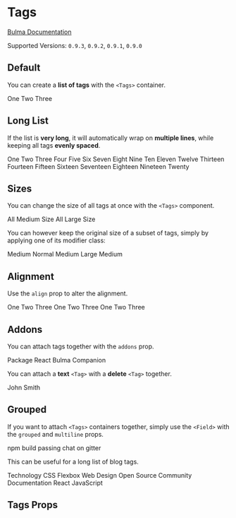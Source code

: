 

<Meta title="Elements/Tags" component={Tags} />

# Tags

[Bulma Documentation](https://bulma.io/documentation/elements/tag/#list-of-tags)

Supported Versions: `0.9.3`, `0.9.2`, `0.9.1`, `0.9.0`

## Default

You can create a **list of tags** with the `<Tags>` container.

<Canvas>
  <Story name="Default">
    <Tags>
      <Tag>One</Tag>
      <Tag>Two</Tag>
      <Tag>Three</Tag>
    </Tags>
  </Story>
</Canvas>

## Long List

If the list is **very long**, it will automatically wrap on **multiple lines**, while keeping all tags **evenly spaced**.

<Canvas>
  <Story name="Long List">
    <Tags>
      <Tag>One</Tag>
      <Tag>Two</Tag>
      <Tag>Three</Tag>
      <Tag>Four</Tag>
      <Tag>Five</Tag>
      <Tag>Six</Tag>
      <Tag>Seven</Tag>
      <Tag>Eight</Tag>
      <Tag>Nine</Tag>
      <Tag>Ten</Tag>
      <Tag>Eleven</Tag>
      <Tag>Twelve</Tag>
      <Tag>Thirteen</Tag>
      <Tag>Fourteen</Tag>
      <Tag>Fifteen</Tag>
      <Tag>Sixteen</Tag>
      <Tag>Seventeen</Tag>
      <Tag>Eighteen</Tag>
      <Tag>Nineteen</Tag>
      <Tag>Twenty</Tag>
    </Tags>
  </Story>
</Canvas>

## Sizes

You can change the size of all tags at once with the `<Tags>` component.

<Canvas>
  <Story name="Sizes">
    <React.Fragment>
      <Tags size="medium">
        <Tag>All</Tag>
        <Tag>Medium</Tag>
        <Tag>Size</Tag>
      </Tags>
      <Tags size="large">
        <Tag>All</Tag>
        <Tag>Large</Tag>
        <Tag>Size</Tag>
      </Tags>
    </React.Fragment>
  </Story>
</Canvas>

You can however keep the original size of a subset of tags, simply by applying one of its modifier class:

<Canvas>
  <Story name="Sizes with Subset">
    <Tags size="medium">
      <Tag>Medium</Tag>
      <Tag size="normal">Normal</Tag>
      <Tag>Medium</Tag>
      <Tag size="large">Large</Tag>
      <Tag>Medium</Tag>
    </Tags>
  </Story>
</Canvas>

## Alignment

Use the `align` prop to alter the alignment.

<Canvas>
  <Story name="Alignment">
    <React.Fragment>
      <Tags>
        <Tag>One</Tag>
        <Tag>Two</Tag>
        <Tag>Three</Tag>
      </Tags>
      <Tags align="center">
        <Tag>One</Tag>
        <Tag>Two</Tag>
        <Tag>Three</Tag>
      </Tags>
      <Tags align="right">
        <Tag>One</Tag>
        <Tag>Two</Tag>
        <Tag>Three</Tag>
      </Tags>
    </React.Fragment>
  </Story>
</Canvas>

## Addons

You can attach tags together with the `addons` prop.

<Canvas>
  <Story name="Addons">
    <Tags addons>
      <Tag>Package</Tag>
      <Tag color="primary">React Bulma Companion</Tag>
    </Tags>
  </Story>
</Canvas>

You can attach a **text** `<Tag>` with a **delete** `<Tag>` together.

<Canvas>
  <Story name="Addons with Delete">
    <Tags addons>
      <Tag color="danger">John Smith</Tag>
      <Tag delete />
    </Tags>
  </Story>
</Canvas>

## Grouped

If you want to attach `<Tags>` containers together, simply use the `<Field>` with the `grouped` and `multiline` props.

<Canvas>
  <Story name="Grouped">
    <Field grouped multiline>
      <Control>
        <Tags addons>
          <Tag color="dark">npm</Tag>
          <Tag color="info" />
        </Tags>
      </Control>
      <Control>
        <Tags addons>
          <Tag color="dark">build</Tag>
          <Tag color="success">passing</Tag>
        </Tags>
      </Control>
      <Control>
        <Tags addons>
          <Tag color="dark">chat</Tag>
          <Tag color="primary">on gitter</Tag>
        </Tags>
      </Control>
    </Field>
  </Story>
</Canvas>

This can be useful for a long list of blog tags.

<Canvas>
  <Story name="Long Group">
    <Field grouped multiline>
      <Control>
        <Tags addons>
          <Tag color="link">Technology</Tag>
          <Tag delete />
        </Tags>
      </Control>
      <Control>
        <Tags addons>
          <Tag color="link">CSS</Tag>
          <Tag delete />
        </Tags>
      </Control>
      <Control>
        <Tags addons>
          <Tag color="link">Flexbox</Tag>
          <Tag delete />
        </Tags>
      </Control>
      <Control>
        <Tags addons>
          <Tag color="link">Web Design</Tag>
          <Tag delete />
        </Tags>
      </Control>
      <Control>
        <Tags addons>
          <Tag color="link">Open Source</Tag>
          <Tag delete />
        </Tags>
      </Control>
      <Control>
        <Tags addons>
          <Tag color="link">Community</Tag>
          <Tag delete />
        </Tags>
      </Control>
      <Control>
        <Tags addons>
          <Tag color="link">Documentation</Tag>
          <Tag delete />
        </Tags>
      </Control>
      <Control>
        <Tags addons>
          <Tag color="link">React</Tag>
          <Tag delete />
        </Tags>
      </Control>
      <Control>
        <Tags addons>
          <Tag color="link">JavaScript</Tag>
          <Tag delete />
        </Tags>
      </Control>
    </Field>
  </Story>
</Canvas>

## Tags Props

<ArgsTable of={Tags} />
